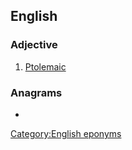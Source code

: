 ==English==

===Adjective===
{{en-adj|-}}

# [[Ptolemaic]]

===Anagrams===
* {{anagrams|en|leptonema}}

[[Category:English eponyms]]